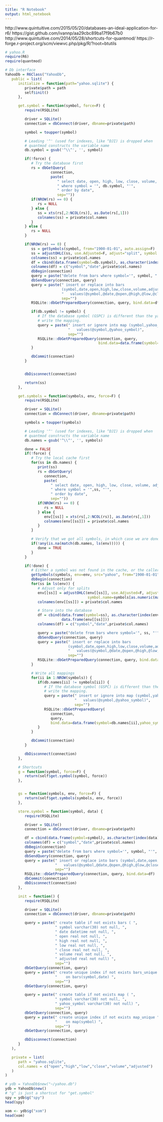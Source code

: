 ```yaml
---
title: "R Notebook"
output: html_notebook
---
```


http://www.quintuitive.com/2015/05/20/databases-an-ideal-application-for-r6/
https://gist.github.com/ivannp/aa29cbc89ba17f9b67b0
http://www.quintuitive.com/2014/05/28/shortcuts-for-quantmod/
https://r-forge.r-project.org/scm/viewvc.php/pkg/R/?root=btutils


```r
# yahoo.R
require(R6)
require(quantmod)

# Db interface
YahooDb = R6Class("YahooDb",
   public = list(
      initialize = function(path="yahoo.sqlite") {
         private$path = path
         self$init()
      },

      get.symbol = function(symbol, force=F) {
         require(RSQLite)

         driver = SQLite()
         connection = dbConnect(driver, dbname=private$path)

         symbol = toupper(symbol)

         # Leading '^' (used for indexes, like ^DJI) is dropped when
         # quantmod constructs the variable name
         db.symbol = gsub('^\\^', '', symbol)

         if(!force) {
            # Try the database first
            rs = dbGetQuery(
                     connection,
                     paste(
                        " select date, open, high, low, close, volume, adjusted from bars ",
                        " where symbol = '", db.symbol, "'",
                        " order by date",
                        sep=""))
            if(NROW(rs) == 0) {
               rs = NULL
            } else {
               ss = xts(rs[,2:NCOL(rs)], as.Date(rs[,1]))
               colnames(ss) = private$col.names
            }
         } else {
            rs = NULL
         }

         if(NROW(rs) == 0) {
            ss = getSymbols(symbol, from="1900-01-01", auto.assign=F)
            ss = adjustOHLC(ss, use.Adjusted=F, adjust="split", symbol.name=symbol)
            colnames(ss) = private$col.names
            df = cbind(data.frame(symbol=db.symbol), as.character(index(ss)), data.frame(ss))
            colnames(df) = c("symbol","date",private$col.names)
            dbBegin(connection)
            query = paste("delete from bars where symbol='", symbol, "'", sep="")
            dbSendQuery(connection, query)
            query = paste(" insert or replace into bars
                          (symbol,date,open,high,low,close,volume,adjusted) ",
                          "   values(@symbol,@date,@open,@high,@low,@close,@volume,@adjusted)",
                          sep="")
            RSQLite::dbGetPreparedQuery(connection, query, bind.data=df)

            if(db.symbol != symbol) {
               # If the database symbol (GSPC) is different than the yahoo symbol (^GSPC),
               # write the mapping.
               query = paste(" insert or ignore into map (symbol,yahoo_symbol) ",
                             "   values(@symbol,@yahoo_symbol)",
                             sep="")
               RSQLite::dbGetPreparedQuery(connection, query, 
                                           bind.data=data.frame(symbol=db.symbol,yahoo_symbol=symbol))
            }

            dbCommit(connection)
         }


         dbDisconnect(connection)

         return(ss)
      },

      get.symbols = function(symbols, env, force=F) {
         require(RSQLite)

         driver = SQLite()
         connection = dbConnect(driver, dbname=private$path)

         symbols = toupper(symbols)

         # Leading '^' (used for indexes, like ^DJI) is dropped when
         # quantmod constructs the variable name
         db.names = gsub('^\\^', '', symbols)

         done = FALSE
         if(!force) {
            # Try the local cache first
            for(ss in db.names) {
               print(ss)
               rs = dbGetQuery(
                  connection,
                  paste(
                     " select date, open, high, low, close, volume, adjusted from bars ",
                     " where symbol = '",ss, "'",
                     " order by date",
                     sep=""))
               if(NROW(rs) == 0) {
                  rs = NULL
               } else {
                  env[[ss]] = xts(rs[,2:NCOL(rs)], as.Date(rs[,1]))
                  colnames(env[[ss]]) = private$col.names
               }
            }

            # Verify that we got all symbols, in which case we are done
            if(!any(is.na(match(db.names, ls(env))))) {
               done = TRUE
            }
         }

         if(!done) {
            # Either a symbol was not found in the cache, or the caller forced us to download and cache
            getSymbols(symbols, env=env, src="yahoo", from="1900-01-01", auto.assign=TRUE)
            dbBegin(connection)
            for(ss in ls(env)) {
               # Adjust only for splits
               env[[ss]] = adjustOHLC(env[[ss]], use.Adjusted=F, adjust="split", 
                                      symbol.name=symbols[as.numeric(match(ss, db.names))])
               colnames(env[[ss]]) = private$col.names

               # Store into the database
               df = cbind(data.frame(symbol=ss), as.character(index(env[[ss]])), 
                          data.frame(env[[ss]]))
               colnames(df) = c("symbol","date",private$col.names)

               query = paste("delete from bars where symbol='", ss, "'", sep="")
               dbSendQuery(connection, query)
               query = paste(" insert or replace into bars 
                             (symbol,date,open,high,low,close,volume,adjusted) ",
                             "   values(@symbol,@date,@open,@high,@low,@close,@volume,@adjusted)",
                             sep="")
               RSQLite::dbGetPreparedQuery(connection, query, bind.data=df)
            }

            # Write all mappings
            for(ii in 1:NROW(symbols)) {
               if(db.names[ii] != symbols[ii]) {
                  # If the database symbol (GSPC) is different than the yahoo symbol (^GSPC),
                  # write the mapping.
                  query = paste(" insert or ignore into map (symbol,yahoo_symbol) ",
                                "   values(@symbol,@yahoo_symbol)",
                                sep="")
                  RSQLite::dbGetPreparedQuery(
                     connection,
                     query,
                     bind.data=data.frame(symbol=db.names[ii],yahoo_symbol=symbols[ii]))
               }
            }

            dbCommit(connection)
         }

         dbDisconnect(connection)
      },

      # Shortcuts
      g = function(symbol, force=F) {
         return(self$get.symbol(symbol, force))
      },


      gs = function(symbols, env, force=F) {
         return(self$get.symbols(symbols, env, force))
      },

      store.symbol = function(symbol, data) {
         require(RSQLite)

         driver = SQLite()
         connection = dbConnect(driver, dbname=private$path)

         df = cbind(data.frame(symbol=symbol), as.character(index(data)), data.frame(data))
         colnames(df) = c("symbol","date",private$col.names)
         dbBegin(connection)
         query = paste("delete from bars where symbol='", symbol, "'", sep="")
         dbSendQuery(connection, query)
         query = paste(" insert or replace into bars (symbol,date,open,high,low,close,volume,adjusted) ",
                       "   values(@symbol,@date,@open,@high,@low,@close,@volume,@adjusted)",
                       sep="")
         RSQLite::dbGetPreparedQuery(connection, query, bind.data=df)
         dbCommit(connection)
         dbDisconnect(connection)
      },

      init = function() {
         require(RSQLite)

         driver = SQLite()
         connection = dbConnect(driver, dbname=private$path)

         query = paste(" create table if not exists bars ( ",
                       " symbol varchar(30) not null, ",
                       " date datetime not null, ",
                       " open real not null, ",
                       " high real not null, ",
                       " low real not null, ",
                       " close real not null, ",
                       " volume real not null, ",
                       " adjusted real not null) ",
                       sep="")
         dbGetQuery(connection, query)
         query = paste(" create unique index if not exists bars_unique ",
                       "    on bars(symbol,date) ",
                       sep="")
         dbGetQuery(connection, query)

         query = paste(" create table if not exists map ( ",
                       " symbol varchar(30) not null, ",
                       " yahoo_symbol varchar(30) not null) ",
                       sep="")
         dbGetQuery(connection, query)
         query = paste(" create unique index if not exists map_unique ",
                       "    on map(symbol) ",
                       sep="")
         dbGetQuery(connection, query)

         dbDisconnect(connection)
      }
   ),

   private = list(
      path = "yahoo.sqlite",
      col.names = c("open","high","low","close","volume","adjusted")
   )
)
```

```r
# ydb = YahooDb$new("~/yahoo.db")
ydb = YahooDb$new()
# "g" is just a shortcut for "get.symbol"
spy = ydb$g("spy")
head(spy)
```

```r
xom <- ydb$g("xom")
head(xom)
```


